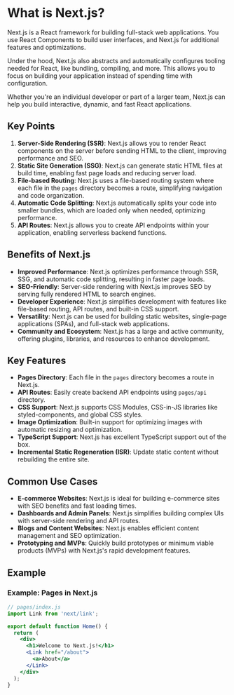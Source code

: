 # What is Next.js?

Next.js is a React framework for building full-stack web applications. You use React Components to build user interfaces, and Next.js for additional features and optimizations.

Under the hood, Next.js also abstracts and automatically configures tooling needed for React, like bundling, compiling, and more. This allows you to focus on building your application instead of spending time with configuration.

Whether you're an individual developer or part of a larger team, Next.js can help you build interactive, dynamic, and fast React applications.

## Key Points

1. **Server-Side Rendering (SSR)**: Next.js allows you to render React components on the server before sending HTML to the client, improving performance and SEO.
2. **Static Site Generation (SSG)**: Next.js can generate static HTML files at build time, enabling fast page loads and reducing server load.
3. **File-based Routing**: Next.js uses a file-based routing system where each file in the `pages` directory becomes a route, simplifying navigation and code organization.
4. **Automatic Code Splitting**: Next.js automatically splits your code into smaller bundles, which are loaded only when needed, optimizing performance.
5. **API Routes**: Next.js allows you to create API endpoints within your application, enabling serverless backend functions.

## Benefits of Next.js

- **Improved Performance**: Next.js optimizes performance through SSR, SSG, and automatic code splitting, resulting in faster page loads.
- **SEO-Friendly**: Server-side rendering with Next.js improves SEO by serving fully rendered HTML to search engines.
- **Developer Experience**: Next.js simplifies development with features like file-based routing, API routes, and built-in CSS support.
- **Versatility**: Next.js can be used for building static websites, single-page applications (SPAs), and full-stack web applications.
- **Community and Ecosystem**: Next.js has a large and active community, offering plugins, libraries, and resources to enhance development.

## Key Features

- **Pages Directory**: Each file in the `pages` directory becomes a route in Next.js.
- **API Routes**: Easily create backend API endpoints using `pages/api` directory.
- **CSS Support**: Next.js supports CSS Modules, CSS-in-JS libraries like styled-components, and global CSS styles.
- **Image Optimization**: Built-in support for optimizing images with automatic resizing and optimization.
- **TypeScript Support**: Next.js has excellent TypeScript support out of the box.
- **Incremental Static Regeneration (ISR)**: Update static content without rebuilding the entire site.

## Common Use Cases

- **E-commerce Websites**: Next.js is ideal for building e-commerce sites with SEO benefits and fast loading times.
- **Dashboards and Admin Panels**: Next.js simplifies building complex UIs with server-side rendering and API routes.
- **Blogs and Content Websites**: Next.js enables efficient content management and SEO optimization.
- **Prototyping and MVPs**: Quickly build prototypes or minimum viable products (MVPs) with Next.js's rapid development features.

## Example

### Example: Pages in Next.js

```jsx
// pages/index.js
import Link from 'next/link';

export default function Home() {
  return (
    <div>
      <h1>Welcome to Next.js!</h1>
      <Link href="/about">
        <a>About</a>
      </Link>
    </div>
  );
}
